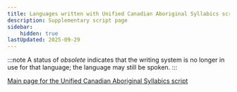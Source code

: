 ```yaml
---
title: Languages written with Unified Canadian Aboriginal Syllabics script
description: Supplementary script page
sidebar:
    hidden: true
lastUpdated: 2025-09-29
---
```



:::note
A status of _obsolete_ indicates that the writing system is no longer in use for that language; the language may still be spoken.
:::

<WsList script='Cans' />

[Main page for the Unified Canadian Aboriginal Syllabics script](/scrlang/scripts/cans)

